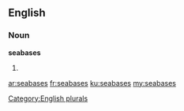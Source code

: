 ==English==

===Noun===
'''seabases'''

# {{plural of|seabase}}

[[Category:English plurals]]

[[ar:seabases]]
[[fr:seabases]]
[[ku:seabases]]
[[my:seabases]]